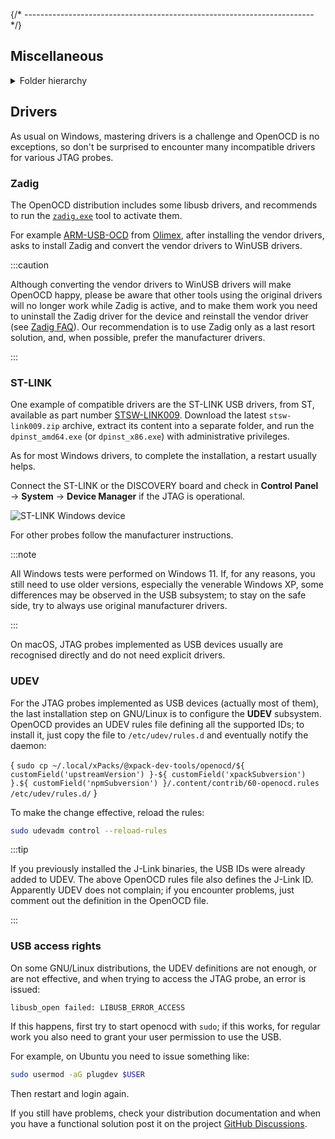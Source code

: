 

{/* ------------------------------------------------------------------------ */}

## Miscellaneous


<details>
<summary>Folder hierarchy</summary>

After install, the package creates a folder hierarchy like the following
(only the first two depth levels are shown):

<Tabs groupId="operating-systems">
<TabItem value="windows" label="Windows" default>

<CodeBlock language="console"> {
`C:\> tree /f %USERPROFILE%\\AppData\\Roaming\\xPacks\\@xpack-dev-tools\\openocd\\${ customField('upstreamVersion') }-${ customField('xpackSubversion') }.${ customField('npmSubversion') }\\.content
Folder PATH listing
Volume serial number is B02D-925C
├── README.md
├── bin
│   ├── libftdi1.dll
│   ├── libusb-1.0.dll
│   └── openocd.exe
├── distro-info
│   └── licenses
└── openocd
    ├── OpenULINK
    ├── angie
    ├── contrib
    └── scripts

8 directories, 4 files
`} </CodeBlock>

</TabItem>
<TabItem value="macos" label="macOS">

<CodeBlock language="console"> {
`$ tree -L 2 ~/Library/xPacks/\@xpack-dev-tools/openocd/${ customField('upstreamVersion') }-${ customField('xpackSubversion') }.${ customField('npmSubversion') }/.content/
/Users/ilg/Library/xPacks/\@xpack-dev-tools/openocd/${ customField('upstreamVersion') }-${ customField('xpackSubversion') }.${ customField('npmSubversion') }/.content/
├── README.md
├── bin
│   └── openocd
├── distro-info
│   └── licenses
├── libexec
│   ├── libftdi1.2.5.0.dylib
│   ├── libftdi1.2.dylib -> libftdi1.2.5.0.dylib
│   ├── libhidapi.0.14.0.dylib
│   └── libusb-1.0.0.dylib
└── openocd
    ├── OpenULINK
    ├── angie
    ├── contrib
    └── scripts

10 directories, 6 files
`} </CodeBlock>

</TabItem>
<TabItem value="linux" label="GNU/Linux">

<CodeBlock language="console"> {
`$ tree -L 2 ~/.local/xPacks/\@xpack-dev-tools/openocd/${ customField('upstreamVersion') }-${ customField('xpackSubversion') }.${ customField('npmSubversion') }/.content/
/home/ilg/.local/xPacks/\@xpack-dev-tools/openocd/${ customField('upstreamVersion') }-${ customField('xpackSubversion') }.${ customField('npmSubversion') }/.content/
├── README.md
├── bin
│   └── openocd
├── distro-info
│   └── licenses
├── libexec
│   ├── libftdi1.so.2 -> libftdi1.so.2.5.0
│   ├── libftdi1.so.2.5.0
│   ├── libhidapi-hidraw.so.0 -> libhidapi-hidraw.so.0.14.0
│   ├── libhidapi-hidraw.so.0.14.0
│   ├── libudev.so.1 -> libudev.so.1.6.9
│   ├── libudev.so.1.6.9
│   ├── libusb-1.0.so.0 -> libusb-1.0.so.0.4.0
│   └── libusb-1.0.so.0.4.0
└── openocd
    ├── OpenULINK
    ├── angie
    ├── contrib
    └── scripts

9 directories, 10 files
`} </CodeBlock>

</TabItem>
</Tabs>

</details>

## Drivers

<Tabs groupId="operating-systems">
<TabItem value="windows" label="Windows" default>

As usual on Windows, mastering drivers is a challenge and OpenOCD is no
exceptions, so don't be surprised to encounter many incompatible drivers
for various JTAG probes.

<h3>Zadig</h3>

The OpenOCD distribution includes some libusb
drivers, and recommends to run the [`zadig.exe`](https://zadig.akeo.ie) tool to activate them.

For example
[ARM-USB-OCD](https://www.olimex.com/Products/ARM/JTAG/) from
[Olimex](https://www.olimex.com/), after installing the vendor drivers,
asks to install Zadig and convert the vendor drivers to WinUSB drivers.

:::caution

Although converting the vendor drivers
to WinUSB drivers will make OpenOCD happy, please be aware that other
tools using the original drivers will no longer work while Zadig is
active, and to make them work you need to uninstall the Zadig driver
for the device and reinstall the vendor driver (see
[Zadig FAQ](https://github.com/pbatard/libwdi/wiki/FAQ#Help_Zadig_replaced_the_driver_for_the_wrong_device_How_do_I_restore_it)).
Our
recommendation is to use Zadig only as a last resort solution, and, when
possible, prefer the manufacturer drivers.

:::

<h3>ST-LINK</h3>

One example of compatible drivers are the ST-LINK USB drivers, from ST,
available as part number
[STSW-LINK009](https://www.st.com/web/en/catalog/tools/FM147/SC1887/PF260219).
Download the latest `stsw-link009.zip` archive, extract its content into a separate
folder, and run the `dpinst_amd64.exe` (or `dpinst_x86.exe`) with
administrative privileges.

As for most Windows drivers, to complete the installation, a restart
usually helps.

Connect the ST-LINK or the DISCOVERY board and check in **Control Panel** 
→ **System** → **Device Manager** if the JTAG is operational.

![ST-LINK Windows device](/img/windows-devices-stlink.png)

For other probes follow the manufacturer instructions.

:::note

All Windows tests were performed on Windows 11.
If, for any
reasons, you still need to use older versions, especially the venerable Windows XP,
some differences may be observed in the USB subsystem; to stay on the
safe side, try to always use original manufacturer drivers.

:::

</TabItem>
<TabItem value="macos" label="macOS">

On macOS, JTAG probes implemented as USB devices usually are
recognised directly and do not need explicit drivers.

</TabItem>
<TabItem value="linux" label="GNU/Linux">

<h3>UDEV</h3>

For the JTAG probes implemented as USB devices (actually most of them),
the last installation step on GNU/Linux is to configure the **UDEV**
subsystem. OpenOCD provides an UDEV rules file defining all the
supported IDs; to install it, just copy the file to `/etc/udev/rules.d`
and eventually notify the daemon:

<CodeBlock language="sh"> {
`sudo cp ~/.local/xPacks/@xpack-dev-tools/openocd/${ customField('upstreamVersion') }-${ customField('xpackSubversion') }.${ customField('npmSubversion') }/.content/contrib/60-openocd.rules /etc/udev/rules.d/`
} </CodeBlock>

To make the change effective, reload the rules:

```sh
sudo udevadm control --reload-rules
```

:::tip

If you previously installed the
J-Link binaries, the USB IDs were
already added to UDEV. The above OpenOCD rules file also defines the
J-Link ID. Apparently UDEV does not complain; if you encounter
problems, just comment out the definition in the OpenOCD file.

:::

<h3>USB access rights</h3>

On some GNU/Linux distributions, the UDEV definitions are not enough,
or are not effective, and when trying to access the JTAG probe,
an error is issued:

```console
libusb_open failed: LIBUSB_ERROR_ACCESS
```

If this happens, first try to start openocd with `sudo`; if this works,
for regular work you also need to grant your user permission to use the USB.

For example, on Ubuntu you need to issue something like:

```sh
sudo usermod -aG plugdev $USER
```

Then restart and login again.

If you still have problems, check your distribution documentation and
when you have a functional solution post it on the project
[GitHub Discussions](https://github.com/xpack-dev-tools/openocd-xpack/discussions/).

</TabItem>
</Tabs>
